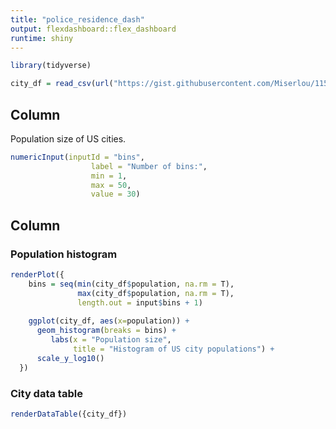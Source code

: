```yaml
---
title: "police_residence_dash"
output: flexdashboard::flex_dashboard
runtime: shiny
---
```


```r
library(tidyverse)

city_df = read_csv(url("https://gist.githubusercontent.com/Miserlou/11500b2345d3fe850c92/raw/e36859a9eef58c231865429ade1c142a2b75f16e/gistfile1.txt"), skip=3)

```

Column {.sidebar}
-----------------------------------------------------------------------

Population size of US cities.

```r
numericInput(inputId = "bins",
                  label = "Number of bins:",
                  min = 1,
                  max = 50,
                  value = 30)

```

Column
-----------------------------------------------------------------------

### Population histogram

```r
renderPlot({
    bins = seq(min(city_df$population, na.rm = T), 
               max(city_df$population, na.rm = T), 
               length.out = input$bins + 1)
    
    ggplot(city_df, aes(x=population)) +
      geom_histogram(breaks = bins) +
         labs(x = "Population size",
              title = "Histogram of US city populations") +
      scale_y_log10()
  })
```

### City data table

```r
renderDataTable({city_df})
```